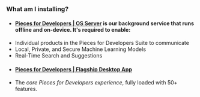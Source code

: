 ### What am I installing?
- #### <a href="{{ links.website.pfd_desktop_install }}">Pieces for Developers | OS Server</a> is our background service that runs offline and on-device. It's required to enable:
- Individual products in the Pieces for Developers Suite to communicate
- Local, Private, and Secure Machine Learning Models
- Real-Time Search and Suggestions
- #### <a href="{{ links.website.pfd_desktop_install }}" />Pieces for Developers | Flagship Desktop App</a>
- The _core Pieces for Developers experience_, fully loaded with 50+ features.

